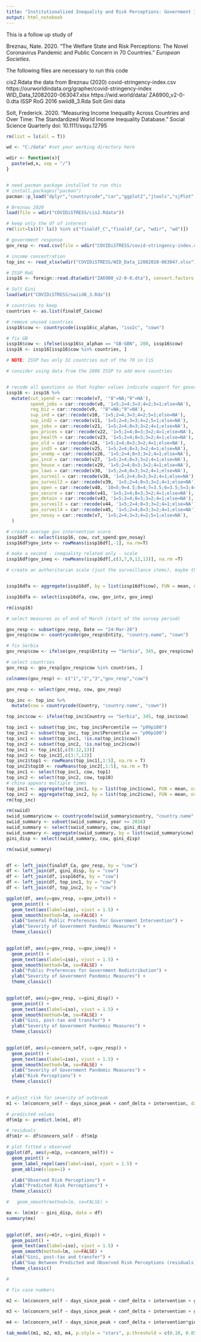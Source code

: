 ```yaml
---
title: "Institutionalized Inequality and Risk Perceptions: Government Intervention and Social Welfare during the Novel Coronavirus Pandemic"
output: html_notebook
---
```


This is a follow up study of 

Breznau, Nate. 2020. “The Welfare State and Risk Perceptions: The Novel Coronavirus Pandemic and Public Concern in 70 Countries.” *European Societies*.

The following files are necessary to run this code

cis2.Rdata                            the data from Breznau (2020)
covid-stringency-index.csv            https://ourworldindata.org/grapher/covid-stringency-index
WID_Data_12082020-063047.xlsx         https://wid.world/data/
ZA6900_v2-0-0.dta                     ISSP RoG 2016
swiid8_3.Rda                          Solt Gini data

Solt, Frederick. 2020. "Measuring Income Inequality Across Countries and Over Time: The Standardized World Income Inequality Database." Social Science Quarterly doi: 10.1111/ssqu.12795



```r

rm(list = ls(all = T))

wd <- "C:/data" #set your working directory here

wdir <- function(x){
  paste(wd,x, sep = "/")
}


# need pacman package installed to run this
# install.packages("pacman")
pacman::p_load("dplyr","countrycode","car","ggplot2","jtools","sjPlot","sjmisc","sjlabelled","tidyverse","psych","lavaan","kableExtra","ggrepel","stringi","margins","readxl","foreign")

```


```r
# Breznau 2020
load(file = wdir("COVIDiSTRESS/cis2.Rdata"))

# keep only the df of interest
rm(list=ls()[! ls() %in% c("finaldf_C","finaldf_Ca", "wdir", "wd")])

# government response
gov_resp <- read.csv(file = wdir("COVIDiSTRESS/covid-stringency-index.csv"), header = T)

# income concentration
top_inc <- read_xlsx(wdir("COVIDiSTRESS/WID_Data_12082020-063047.xlsx"))

# ISSP RoG
issp16 <- foreign::read.dta(wdir("ZA6900_v2-0-0.dta"), convert.factors = F)

# Solt Gini
load(wdir("COVIDiSTRESS/swiid8_3.Rda"))

# countries to keep
countries <- as.list(finaldf_Ca$cow)

# remove unused countries
issp16$cow <- countrycode(issp16$c_alphan, "iso2c", "cown")

# fix GB
issp16$cow <- ifelse(issp16$c_alphan == "GB-GBN", 200, issp16$cow)
issp16 <- issp16[issp16$cow %in% countries, ]

# NOTE: ISSP has only 32 countries out of the 70 in CiS

```


```r
# consider using data from the 2006 ISSP to add more countries


# recode all questions so that higher values indicate support for government intervention
issp16 <- issp16 %>%
  mutate(cut_spend = car::recode(v7, '"8"=NA;"9"=NA'),
         spend_jobs = car::recode(v8, '1=5;2=4;3=3;4=2;5=1;else=NA'),
         reg_biz = car::recode(v9, '"8"=NA;"9"=NA'),
         sup_ind = car::recode(v10, '1=5;2=4;3=3;4=2;5=1;else=NA'),
         sup_ind2 = car::recode(v11, '1=5;2=4;3=3;4=2;5=1;else=NA'),
         gov_jobs = car::recode(v21, '1=5;2=4;8=3;3=2;4=1;else=NA'),
         gov_prices = car::recode(v22, '1=5;2=4;8=3;3=2;4=1;else=NA'),
         gov_health = car::recode(v23, '1=5;2=4;8=3;3=2;4=1;else=NA'),
         gov_old = car::recode(v24, '1=5;2=4;8=3;3=2;4=1;else=NA'),
         gov_ind3 = car::recode(v25, '1=5;2=4;8=3;3=2;4=1;else=NA'),
         gov_unemp = car::recode(v26, '1=5;2=4;8=3;3=2;4=1;else=NA'),
         gov_incd = car::recode(v27, '1=5;2=4;8=3;3=2;4=1;else=NA'),
         gov_house = car::recode(v29, '1=5;2=4;8=3;3=2;4=1;else=NA'),
         gov_laws = car::recode(v30, '1=5;2=4;8=3;3=2;4=1;else=NA'),
         gov_surveil = car::recode(v38, '1=5;2=4;8=3;3=2;4=1;else=NA'),
         gov_surveil2 = car::recode(v39, '1=5;2=4;8=3;3=2;4=1;else=NA'),
         gov_open = car::recode(v40, '10=5;9=4.5;8=4;7=3.5;6=3.5;5=3;4=2.5;3=2.5;2=2;1=1.5;0=1;else=NA'),
         gov_secure = car::recode(v41, '1=5;2=4;8=3;3=2;4=1;else=NA'),
         gov_detain = car::recode(v43, '1=5;2=4;8=3;3=2;4=1;else=NA'),
         gov_surveil3 = car::recode(v44, '1=5;2=4;8=3;3=2;4=1;else=NA'),
         gov_surveil4 = car::recode(v45, '1=5;2=4;8=3;3=2;4=1;else=NA'),
         gov_nosay = car::recode(v7, '1=5;2=4;3=3;4=2;5=1;else=NA'),
  )

# create average gov intervention score
issp16df <- select(issp16, cow, cut_spend:gov_nosay)
issp16df$gov_intv <- rowMeans(issp16df[,-1], na.rm=T)

# make a second - inequality related only - scale
issp16df$gov_ineq <- rowMeans(issp16df[,c(3,7,9,12,13)], na.rm =T)

# create an authoritarian scale (just the surveillance items), maybe this is more the type of 'intervention' we want to measure


issp16dfa <- aggregate(issp16df, by = list(issp16df$cow), FUN = mean, na.rm = T)

issp16dfa <- select(issp16dfa, cow, gov_intv, gov_ineq)

rm(issp16)

```

```r

# select measures as of end of March (start of the survey period)

gov_resp <- subset(gov_resp, Date == "24-Mar-20")
gov_resp$cow <- countrycode(gov_resp$Entity, "country.name", "cown")

# fix Serbia
gov_resp$cow <- ifelse(gov_resp$Entity == "Serbia", 345, gov_resp$cow)

# select countries
gov_resp <- gov_resp[gov_resp$cow %in% countries, ]

colnames(gov_resp) <- c("1","2","3","gov_resp","cow")

gov_resp <- select(gov_resp, cow, gov_resp)

```


```r
top_inc <- top_inc %>%
  mutate(cow = countrycode(Country, "country.name", "cown"))

top_inc$cow <- ifelse(top_inc$Country == "Serbia", 345, top_inc$cow)

top_inc1 <- subset(top_inc, top_inc$Percentile == "p99p100")
top_inc2 <- subset(top_inc, top_inc$Percentile == "p90p100")
top_inc1 <- subset(top_inc1, !is.na(top_inc1$cow))
top_inc2 <- subset(top_inc2, !is.na(top_inc2$cow))
top_inc1 <- top_inc1[,c(8:12,13)]
top_inc2 <- top_inc2[,c(3:7,13)]
top_inc1$top1 <- rowMeans(top_inc1[,1:5], na.rm = T)
top_inc2$top10 <- rowMeans(top_inc2[,1:5], na.rm = T)
top_inc1 <- select(top_inc1, cow, top1)
top_inc2 <- select(top_inc2, cow, top10)
# china appears multiple times
top_inc1 <- aggregate(top_inc1, by = list(top_inc1$cow), FUN = mean, na.rm = T)
top_inc2 <- aggregate(top_inc2, by = list(top_inc2$cow), FUN = mean, na.rm = T)
rm(top_inc)

```


```r
rm(swiid)
swiid_summary$cow <- countrycode(swiid_summary$country, "country.name", "cown")
swiid_summary <- subset(swiid_summary, year >= 2016)
swiid_summary <- select(swiid_summary, cow, gini_disp)
swiid_summary <- aggregate(swiid_summary, by = list(swiid_summary$cow), FUN = mean, na.rm = T)
gini_disp <- select(swiid_summary, cow, gini_disp)

rm(swiid_summary)



```

```r

df <- left_join(finaldf_Ca, gov_resp, by = "cow")
df <- left_join(df, gini_disp, by = "cow")
df <- left_join(df, issp16dfa, by = "cow")
df <- left_join(df, top_inc1, by = "cow")
df <- left_join(df, top_inc2, by = "cow")

```

```r
ggplot(df, aes(y=gov_resp, x=gov_intv)) +
  geom_point() +
  geom_text(aes(label=iso), vjust = 1.5) +
  geom_smooth(method=lm, se=FALSE) +
  xlab("General Public Preferences for Government Intervention") +
  ylab("Severity of Government Pandemic Measures") +
  theme_classic()
  
```

```r
ggplot(df, aes(y=gov_resp, x=gov_ineq)) +
  geom_point() +
  geom_text(aes(label=iso), vjust = 1.5) +
  geom_smooth(method=lm, se=FALSE) +
  xlab("Public Preferences for Government Redistribution") +
  ylab("Severity of Government Pandemic Measures") +
  theme_classic()
  
```
```r
ggplot(df, aes(y=gov_resp, x=gini_disp)) +
  geom_point() +
  geom_text(aes(label=iso), vjust = 1.5) +
  geom_smooth(method=lm, se=FALSE) +
  xlab("Gini, post-tax and transfer") +
  ylab("Severity of Government Pandemic Measures") +
  theme_classic()
  
```




```r
ggplot(df, aes(y=concern_self, x=gov_resp)) +
  geom_point() +
  geom_text(aes(label=iso), vjust = 1.5) +
  geom_smooth(method=lm, se=FALSE) +
  xlab("Severity of Government Pandemic Measures") +
  ylab("Risk Perceptions") +
  theme_classic()
  
```


```r

# adjust risk for severity of outbreak
m1 <- lm(concern_self ~ days_since_peak + conf_delta + intervention, data = df)

# predicted values
df$m1p <- predict.lm(m1, df)

# residuals
df$m1r <- df$concern_self - df$m1p 

# plot fitted v observed
ggplot(df, aes(y=m1p, x=concern_self)) +
  geom_point() +
  geom_label_repel(aes(label=iso), vjust = 1.5) +
  geom_abline(slope=1) +

  xlab("Observed Risk Perceptions") +
  ylab("Predicted Risk Perceptions") +
  theme_classic()

#   geom_smooth(method=lm, se=FALSE) +

mx <- lm(m1r ~ gini_disp, data = df)
summary(mx)
  
```


```r


ggplot(df, aes(y=m1r, x=gini_disp)) +
  geom_point() +
  geom_text(aes(label=iso), vjust = 1.5) +
  geom_smooth(method=lm, se=FALSE) +
  xlab("Gini, post-tax and transfer") +
  ylab("Gap Between Predicted and Observed Risk Perceptions (residuals)") +
  theme_classic()

#   
```

```r
# fix case numbers

m2 <- lm(concern_self ~ days_since_peak + conf_delta + intervention + gini_disp, data = df)

m3 <- lm(concern_self ~ days_since_peak + conf_delta + intervention + gdp, data = df)

m4 <- lm(concern_self ~ days_since_peak + conf_delta + intervention*gini_disp + gdp, data = df)

tab_model(m1, m2, m3, m4, p.style = "stars", p.threshold = c(0.10, 0.05, 0.01), show.ci = F, rm.terms = c("(Intercept)"),  dv.labels = c("M1", "M2","M3"), pred.labels = c("Days Since Curve Inflection", "New Cases", "Intervention Speed", "Gini, post", "GDP", "Welfare State"))
```

